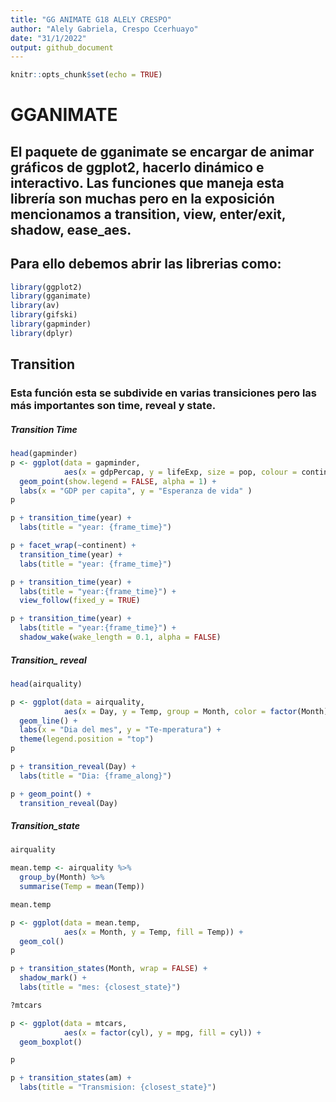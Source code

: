 ```yaml
---
title: "GG ANIMATE G18 ALELY CRESPO"
author: "Alely Gabriela, Crespo Ccerhuayo"
date: "31/1/2022"
output: github_document
---
```


```r
knitr::opts_chunk$set(echo = TRUE)
```

# GGANIMATE
## El paquete de gganimate se encargar de animar gráficos de ggplot2, hacerlo dinámico e interactivo. Las funciones que maneja esta librería son muchas pero en la exposición mencionamos a transition, view, enter/exit, shadow, ease_aes.
## Para ello debemos abrir las librerias como:

```r
library(ggplot2)
library(gganimate)
library(av)
library(gifski)
library(gapminder)
library(dplyr)
```

## Transition
### Esta función esta se subdivide en varias transiciones pero las más importantes son time, reveal y state.
##### Transition Time

```r

head(gapminder)
p <- ggplot(data = gapminder,
            aes(x = gdpPercap, y = lifeExp, size = pop, colour = continent)) +
  geom_point(show.legend = FALSE, alpha = 1) + 
  labs(x = "GDP per capita", y = "Esperanza de vida" )
p

```

```r
p + transition_time(year) + 
  labs(title = "year: {frame_time}")

```

```r
p + facet_wrap(~continent) +
  transition_time(year) +
  labs(title = "year: {frame_time}")

```

```r
p + transition_time(year) +   
  labs(title = "year:{frame_time}") + 
  view_follow(fixed_y = TRUE)

```


```r
p + transition_time(year) + 
  labs(title = "year:{frame_time}") +
  shadow_wake(wake_length = 0.1, alpha = FALSE)

```
##### Transition_ reveal

```r
head(airquality)

p <- ggplot(data = airquality,
            aes(x = Day, y = Temp, group = Month, color = factor(Month))) + 
  geom_line() +
  labs(x = "Dia del mes", y = "Te-mperatura") + 
  theme(legend.position = "top")
p
```


```r
p + transition_reveal(Day) + 
  labs(title = "Dia: {frame_along}")
```


```r
p + geom_point() +
  transition_reveal(Day)
```

##### Transition_state

```r
airquality

mean.temp <- airquality %>%
  group_by(Month) %>%
  summarise(Temp = mean(Temp))

mean.temp

p <- ggplot(data = mean.temp, 
            aes(x = Month, y = Temp, fill = Temp)) + 
  geom_col()
p
```


```r
p + transition_states(Month, wrap = FALSE) + 
  shadow_mark() +
  labs(title = "mes: {closest_state}")

```


```r
?mtcars

p <- ggplot(data = mtcars,
            aes(x = factor(cyl), y = mpg, fill = cyl)) + 
  geom_boxplot()

p
```

```r
p + transition_states(am) + 
  labs(title = "Transmision: {closest_state}")
```
